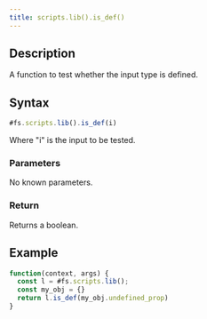 ```yaml
---
title: scripts.lib().is_def()
---
```


## Description

A function to test whether the input type is defined.

## Syntax

```js
#fs.scripts.lib().is_def(i)
```

Where "i" is the input to be tested.

### Parameters

No known parameters.

### Return

Returns a boolean.

## Example

```js
function(context, args) {
  const l = #fs.scripts.lib();
  const my_obj = {}
  return l.is_def(my_obj.undefined_prop)
}
```
